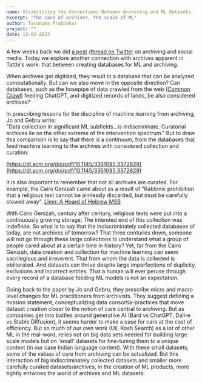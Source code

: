 ```yaml
---
name: Visibilizing the Connections Between Archiving and ML Datasets
excerpt: "The care of archives, the scale of ML"
author: Tarunima Prabhakar
project: ""
date: 13-02-2023
---
```


A few weeks back we did [a post](https://tattle.co.in/blog/the-need-futility-of-archiving) /[thread on Twitter](https://twitter.com/tattlemade/status/1617497088237142017) on archiving and social media. Today we explore another connection with archives apparent in Tattle's work: that between creating databases for ML and archiving.

When archives get digitized, they result in a database that can be analyzed computationally. But can we also move in the opposite direction? Can databases, such as the hosepipe of data crawled from the web ([Common Crawl](https://commoncrawl.org/)) feeding ChatGPT, and digitized records of lands, be also considered archives?

In prescribing lessons for the discipline of machine learning from archiving, Jo and Gebru write:\
"Data collection in significant ML subfields...is indiscriminate. Curatorial archives lie on the other extreme of the intervention spectrum." But to draw this comparison is to say that there is a continuum, from the databases that feed machine learning to the archives with considered collection and curation:

[https://dl.acm.org/doi/pdf/10.1145/3351095.3372829](https://dl.acm.org/doi/pdf/10.1145/3351095.3372829)

It is also important to remember that not all archives are curated. For example,  the  Cairo Genizah came about as a result of "Rabbinic prohibition that a religious text cannot be aimlessly discarded, but must be carefully stowed away".
[Limn: A Hoard of Hebrew MSS](https://limn.it/articles/a-hoard-of-hebrew-mss/)

With Cairo Genizah, century after century, religious texts were put into a continuously growing storage. The intended end of this collection was indefinite. So what is to say that the indiscriminately collected databases of today, are not archives of tomorrow? That three centuries down, someone will not go through these large collections to understand what a group of people cared about at a certain time in history? Yet, far from the Cairo Genizah, data creation and collection for machine learning can seem sacrilegious and irreverent. That from whom the data is collected is obliterated. And datasets can thrive despite large imperfections of duplicity, exclusions and incorrect entries.  That a human will ever peruse through every record of a database feeding ML models is not an expectation.

Going back to the paper by Jo and Gebru, they prescribe micro and macro level changes for ML practitioners from archivists. They suggest defining a mission statement, conceptualizing data consortia-practices that move dataset creation closer to the notion of care central to archiving. But as companies get into battles around generative AI (Bard vs ChatGPT, Dall-e vs Stable Diffusion), it seems harder to make a case for care at the cost of efficiency. But so much of our own work (Uli, Kosh Search) as a lot of other ML in the real-word, relies not on big data sets needed for building large scale models but on 'small' datasets for fine-tuning them to a unique context (in our case Indian language content). With these small datasets, some of the values of care from archiving can be actualized. But this interaction of big indiscriminately collected datasets and smaller more carefully curated datasets/archives, in the creation of ML products, more tightly entwines the world of archives and ML datasets.&#x20;
